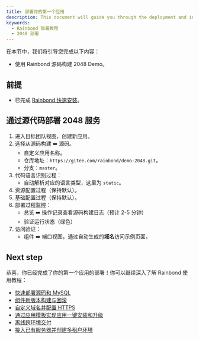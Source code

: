 ```yaml
---
title: 部署你的第一个应用
description: This document will guide you through the deployment and installation of your first application
keywords:
  - Rainbond 部署教程
  - 2048 部署
---
```


在本节中，我们将引导您完成以下内容：

- 使用 Rainbond 源码构建 2048 Demo。

## 前提

- 已完成 [Rainbond 快速安装](/docs/quick-start/quick-install)。

## 通过源代码部署 2048 服务

1. 进入目标团队视图，创建新应用。
2. 选择从源码构建 ➡️ 源码。
   - 自定义应用名称。
   - 仓库地址：`https://gitee.com/rainbond/demo-2048.git`。
   - 分支：`master`。
3. 代码语言识别过程：
   - 自动解析对应的语言类型，这里为 `static`。
4. 资源配置过程（保持默认）。
5. 基础配置过程（保持默认）。
6. 部署过程监控：
   - 总览 ➡️ 操作记录查看源码构建日志（预计 2-5 分钟）
   - 验证运行状态（绿色）
7. 访问验证：
   - 组件 ➡️ 端口视图，通过自动生成的**域名**访问示例页面。

## Next step

恭喜，你已经完成了你的第一个应用的部署！你可以继续深入了解 Rainbond 使用教程：

- [快速部署源码和 MySQL](../tutorial/via-rainbond-deploy-sourceandmiddleware)
- [组件新版本构建与回滚](../tutorial/component-version-update-and-rollback)
- [自定义域名并配置 HTTPS](../tutorial/custom-gateway)
- [通过应用模板实现应用一键安装和升级](../tutorial/app-template-manage)
- [离线跨环境交付](../tutorial/app-template-offline)
- [接入已有服务器并创建多租户环境](../tutorial/docking-selfhost)

